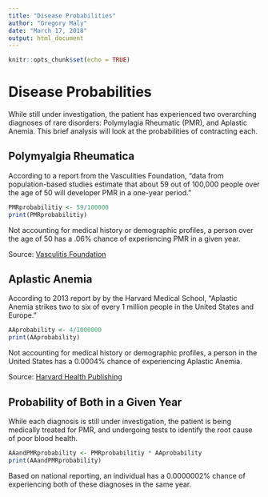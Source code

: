 ```yaml
---
title: "Disease Probabilities"
author: "Gregory Maly"
date: "March 17, 2018"
output: html_document
---
```


```r
knitr::opts_chunk$set(echo = TRUE)
```

# Disease Probabilities

While still under investigation, the patient has experienced two overarching diagnoses of rare disorders: Polymylagia Rheumatic (PMR), and Aplastic Anemia. This brief analysis will look at the probabilities of contracting each.

## Polymyalgia Rheumatica

According to a report from the Vasculities Foundation, "data from population-based studies estimate that about 59 out of 100,000 people over the age of 50 will developer PMR in a one-year period."
``` r
PMRprobabilitiy <- 59/100000
print(PMRprobabilitiy)
```

Not accounting for medical history or demographic profiles, a person over the age of 50 has a .06% chance of experiencing PMR in a given year.

Source: [Vasculitis Foundation](https://www.vasculitisfoundation.org/education/forms/polymyalgia-rheumatica/)

## Aplastic Anemia

According to 2013 report by by the Harvard Medical School, "Aplastic Anemia strikes two to six of every 1 million people in the United States and Europe." 


``` r
AAprobability <- 4/1000000
print(AAprobability)
```

Not accounting for medical history or demographic profiles, a person in the United States has a 0.0004% chance of experiencing Aplastic Anemia.

Source: [Harvard Health Publishing](https://www.health.harvard.edu/heart-health/aplastic-anemia)

## Probability of Both in a Given Year
While each diagnosis is still under investigation, the patient is being medically treated for PMR, and undergoing tests to identify the root cause of poor blood health. 

```r
AAandPMRprobability <- PMRprobabilitiy * AAprobability
print(AAandPMRprobability)
```

Based on national reporting, an individual has a 0.0000002% chance of experiencing both of these diagnoses in the same year.